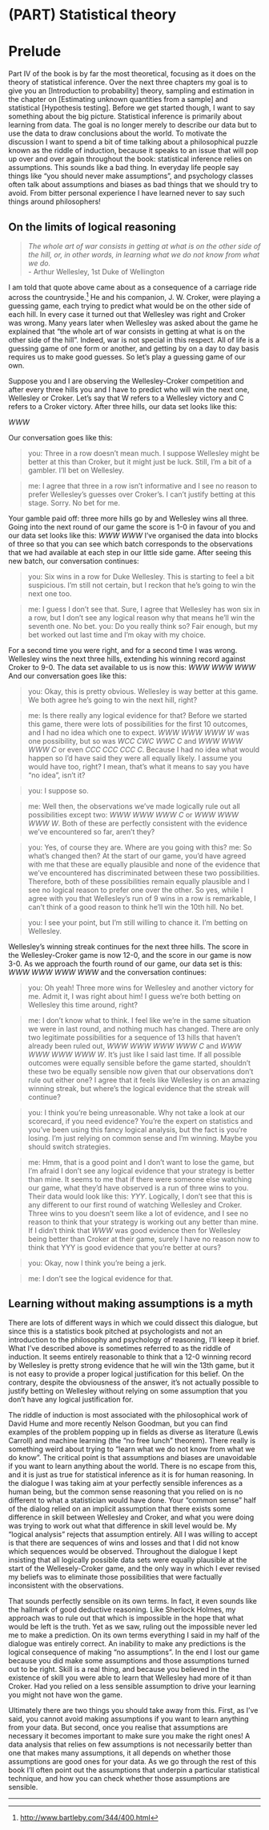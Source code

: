 
# (PART) Statistical theory {-}

# Prelude {-}


Part IV of the book is by far the most theoretical, focusing as it does
on the theory of statistical inference. Over the next three chapters my
goal is to give you an [Introduction to probability] theory, sampling and estimation in the chapter on [Estimating unknown quantities from a sample] and statistical [Hypothesis testing]. Before we get started though, I want
to say something about the big picture. Statistical inference is
primarily about learning from data. The goal is no longer merely to
describe our data but to use the data to draw conclusions about the
world. To motivate the discussion I want to spend a bit of time talking
about a philosophical puzzle known as the riddle of induction, because
it speaks to an issue that will pop up over and over again throughout
the book: statistical inference relies on assumptions. This sounds like
a bad thing. In everyday life people say things like “you should never
make assumptions”, and psychology classes often talk about assumptions
and biases as bad things that we should try to avoid. From bitter
personal experience I have learned never to say such things around
philosophers!

## On the limits of logical reasoning {-}

> *The whole art of war consists in getting at what is on the other side
> of the hill, or, in other words, in learning what we do not know from
> what we do.*  
> - Arthur Wellesley, 1st Duke of Wellington

I am told that quote above came about as a consequence of a carriage
ride across the countryside.[^IV-1] He and his companion, J.
W. Croker, were playing a guessing game, each trying to predict what
would be on the other side of each hill. In every case it turned out
that Wellesley was right and Croker was wrong. Many years later when
Wellesley was asked about the game he explained that “the whole art of
war consists in getting at what is on the other side of the hill”.
Indeed, war is not special in this respect. All of life is a guessing
game of one form or another, and getting by on a day to day basis
requires us to make good guesses. So let’s play a guessing game of our
own.

Suppose you and I are observing the Wellesley-Croker competition and
after every three hills you and I have to predict who will win the next
one, Wellesley or Croker. Let’s say that W refers to a Wellesley victory
and C refers to a Croker victory. After three hills, our data set looks
like this:

$WWW$

Our conversation goes like this:

> you: Three in a row doesn’t mean much. I suppose Wellesley might be
better at this than Croker, but it might just be luck. Still, I’m a bit
of a gambler. I’ll bet on Wellesley.

> me: I agree that three in a row isn’t informative and I see no reason to prefer Wellesley’s guesses over
Croker’s. I can’t justify betting at this stage. Sorry. No bet for me.

Your gamble paid off: three more hills go by and Wellesley wins all three. Going into the next round of our game the score is 1-0 in favour of you and our data set looks like this: $WWW$ $WWW$ I’ve organised the data into blocks of three so that you can see which batch corresponds to the observations that we had available at each step in our little side game. After seeing this new batch, our conversation continues:  

> you: Six wins in a row for Duke Wellesley. This is starting to feel a
bit suspicious. I’m still not certain, but I reckon that he’s going to
win the next one too.

> me: I guess I don’t see that. Sure, I agree that
Wellesley has won six in a row, but I don’t see any logical reason why
that means he’ll win the seventh one. No bet. you: Do you really think
so? Fair enough, but my bet worked out last time and I’m okay with my
choice.

For a second time you were right, and for a second time I was wrong. Wellesley wins the next three hills, extending his winning record against Croker to 9-0. The data set available to us is now this: $WWW$ $WWW$ $WWW$ And our conversation goes like this:    

> you: Okay, this is pretty obvious. Wellesley is way better at this game.
We both agree he’s going to win the next hill, right?

> me: Is there
really any logical evidence for that? Before we started this game, there
were lots of possibilities for the first 10 outcomes, and I had no idea
which one to expect. $WWW$ $WWW$ $WWW$ $W$ was one possibility, but so was $WCC$
$CWC$ $WWC$ $C$ and $WWW$ $WWW$ $WWW$ $C$ or even $CCC$ $CCC$ $CCC$ $C$. Because I had no idea
what would happen so I’d have said they were all equally likely. I
assume you would have too, right? I mean, that’s what it means to say
you have “no idea”, isn’t it?

> you: I suppose so.

> me: Well then, the
observations we’ve made logically rule out all possibilities except two:
$WWW$ $WWW$ $WWW$ $C$ or $WWW$ $WWW$ $WWW$ $W$. Both of these are perfectly consistent
with the evidence we’ve encountered so far, aren’t they?

> you: Yes, of
course they are. Where are you going with this? me: So what’s changed
then? At the start of our game, you’d have agreed with me that these are
equally plausible and none of the evidence that we’ve encountered has
discriminated between these two possibilities. Therefore, both of these
possibilities remain equally plausible and I see no logical reason to
prefer one over the other. So yes, while I agree with you that
Wellesley’s run of 9 wins in a row is remarkable, I can’t think of a
good reason to think he’ll win the 10th hill. No bet.

> you: I see your point, but I’m still willing to chance it. I’m betting on Wellesley.

Wellesley’s winning streak continues for the next three hills. The score in the Wellesley-Croker game is now 12-0, and the score in our game is now 3-0. As we approach the fourth round of our game, our data set is this: $WWW$ $WWW$ $WWW$ $WWW$ and the conversation continues:    

> you: Oh yeah! Three more wins for Wellesley and another victory for me.
Admit it, I was right about him! I guess we’re both betting on Wellesley
this time around, right?

> me: I don’t know what to think. I feel like
we’re in the same situation we were in last round, and nothing much has
changed. There are only two legitimate possibilities for a sequence of
13 hills that haven’t already been ruled out, $WWW$ $WWW$ $WWW$ $WWW$ $C$ and $WWW$
$WWW$ $WWW$ $WWW$ $W$. It’s just like I said last time. If all possible outcomes
were equally sensible before the game started, shouldn’t these two be
equally sensible now given that our observations don’t rule out either
one? I agree that it feels like Wellesley is on an amazing winning
streak, but where’s the logical evidence that the streak will continue?

> you: I think you’re being unreasonable. Why not take a look at our
scorecard, if you need evidence? You’re the expert on statistics and
you’ve been using this fancy logical analysis, but the fact is you’re
losing. I’m just relying on common sense and I’m winning. Maybe you
should switch strategies.

> me: Hmm, that is a good point and I don’t want
to lose the game, but I’m afraid I don’t see any logical evidence that
your strategy is better than mine. It seems to me that if there were
someone else watching our game, what they’d have observed is a run of
three wins to you. Their data would look like this: $YYY$. Logically, I
don’t see that this is any different to our first round of watching
Wellesley and Croker. Three wins to you doesn’t seem like a lot of
evidence, and I see no reason to think that your strategy is working out
any better than mine. If I didn’t think that $WWW$ was good evidence then
for Wellesley being better than Croker at their game, surely I have no
reason now to think that YYY is good evidence that you’re better at
ours?

> you: Okay, now I think you’re being a jerk.

> me: I don’t see the logical evidence for that.

## Learning without making assumptions is a myth {-}

There are lots of different ways in which we could dissect this
dialogue, but since this is a statistics book pitched at psychologists
and not an introduction to the philosophy and psychology of reasoning,
I’ll keep it brief. What I’ve described above is sometimes referred to
as the riddle of induction. It seems entirely reasonable to think that a
12-0 winning record by Wellesley is pretty strong evidence that he will
win the 13th game, but it is not easy to provide a proper logical
justification for this belief. On the contrary, despite the obviousness
of the answer, it’s not actually possible to justify betting on
Wellesley without relying on some assumption that you don’t have any
logical justification for.

The riddle of induction is most associated with the philosophical work
of David Hume and more recently Nelson Goodman, but you can find
examples of the problem popping up in fields as diverse as literature
(Lewis Carroll) and machine learning (the “no free lunch” theorem).
There really is something weird about trying to “learn what we do not
know from what we do know”. The critical point is that assumptions and
biases are unavoidable if you want to learn anything about the world.
There is no escape from this, and it is just as true for statistical
inference as it is for human reasoning. In the dialogue I was taking aim
at your perfectly sensible inferences as a human being, but the common
sense reasoning that you relied on is no different to what a
statistician would have done. Your “common sense” half of the dialog
relied on an implicit assumption that there exists some difference in
skill between Wellesley and Croker, and what you were doing was trying
to work out what that difference in skill level would be. My “logical
analysis” rejects that assumption entirely. All I was willing to accept
is that there are sequences of wins and losses and that I did not know
which sequences would be observed. Throughout the dialogue I kept
insisting that all logically possible data sets were equally plausible
at the start of the Wellesely-Croker game, and the only way in which I
ever revised my beliefs was to eliminate those possibilities that were
factually inconsistent with the observations.

That sounds perfectly sensible on its own terms. In fact, it even sounds
like the hallmark of good deductive reasoning. Like Sherlock Holmes, my
approach was to rule out that which is impossible in the hope that what
would be left is the truth. Yet as we saw, ruling out the impossible
never led me to make a prediction. On its own terms everything I said in
my half of the dialogue was entirely correct. An inability to make any
predictions is the logical consequence of making “no assumptions”. In
the end I lost our game because you did make some assumptions and those
assumptions turned out to be right. Skill is a real thing, and because
you believed in the existence of skill you were able to learn that
Wellesley had more of it than Croker. Had you relied on a less sensible
assumption to drive your learning you might not have won the game.

Ultimately there are two things you should take away from this. First,
as I’ve said, you cannot avoid making assumptions if you want to learn
anything from your data. But second, once you realise that assumptions
are necessary it becomes important to make sure you make the right ones!
A data analysis that relies on few assumptions is not necessarily better
than one that makes many assumptions, it all depends on whether those
assumptions are good ones for your data. As we go through the rest of
this book I’ll often point out the assumptions that underpin a
particular statistical technique, and how you can check whether those
assumptions are sensible.

------------------------------------------------------------------------

[^IV-1]: [http://www.bartleby.com/344/400.html](%0A%20http://www.bartleby.com/344/400.html)
